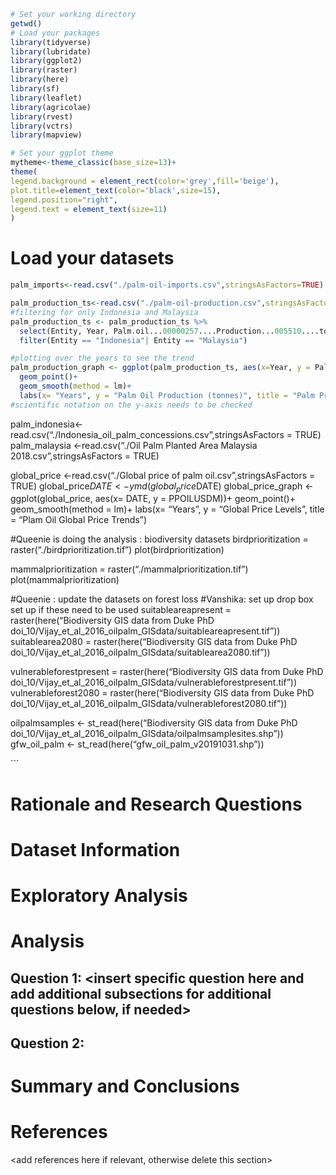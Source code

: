 \newpage
\tableofcontents 
\newpage
\listoftables 
\newpage
\listoffigures 
\newpage

```r
# Set your working directory
getwd()
# Load your packages
library(tidyverse)
library(lubridate)
library(ggplot2)
library(raster)
library(here)
library(sf)
library(leaflet)
library(agricolae)
library(rvest)
library(vctrs)
library(mapview)

# Set your ggplot theme
mytheme<-theme_classic(base_size=13)+
theme(
legend.background = element_rect(color='grey',fill='beige'),
plot.title=element_text(color='black',size=15),
legend.position="right",
legend.text = element_text(size=11)
)

```

# Load your datasets
```r
palm_imports<-read.csv("./palm-oil-imports.csv",stringsAsFactors=TRUE)

palm_production_ts<-read.csv("./palm-oil-production.csv",stringsAsFactors = TRUE)
#filtering for only Indonesia and Malaysia 
palm_production_ts <- palm_production_ts %>%
  select(Entity, Year, Palm.oil...00000257....Production...005510....tonnes)%>%
  filter(Entity == "Indonesia"| Entity == "Malaysia")

#plotting over the years to see the trend 
palm_production_graph <- ggplot(palm_production_ts, aes(x=Year, y = Palm.oil...00000257....Production...005510....tonnes, color = Entity)) + 
  geom_point()+ 
  geom_smooth(method = lm)+ 
  labs(x= "Years", y = "Palm Oil Production (tonnes)", title = "Palm Production in Indonesia and Malaysia over the years")
#scientific notation on the y-axis needs to be checked 
```

palm_indonesia<-read.csv("./Indonesia_oil_palm_concessions.csv",stringsAsFactors = TRUE)
palm_malaysia <-read.csv("./Oil Palm Planted Area Malaysia 2018.csv",stringsAsFactors = TRUE)

global_price <-read.csv("./Global price of palm oil.csv",stringsAsFactors = TRUE)
global_price$DATE <- ymd(global_price$DATE)
global_price_graph <- ggplot(global_price, aes(x= DATE, y = PPOILUSDM))+
  geom_point()+
  geom_smooth(method = lm)+
   labs(x= "Years", y = "Global Price Levels", title = "Plam Oil Global Price Trends")

#Queenie is doing the analysis : biodiversity datasets 
birdprioritization = raster("./birdprioritization.tif")
plot(birdprioritization) 

mammalprioritization = raster("./mammalprioritization.tif")
plot(mammalprioritization)

#Queenie : update the datasets on forest loss 
#Vanshika: set up drop box set up if these need to be used 
suitableareapresent = raster(here("Biodiversity GIS data from Duke PhD doi_10/Vijay_et_al_2016_oilpalm_GISdata/suitableareapresent.tif"))
suitablearea2080 = raster(here("Biodiversity GIS data from Duke PhD doi_10/Vijay_et_al_2016_oilpalm_GISdata/suitablearea2080.tif"))

vulnerableforestpresent = raster(here("Biodiversity GIS data from Duke PhD doi_10/Vijay_et_al_2016_oilpalm_GISdata/vulnerableforestpresent.tif"))
vulnerableforest2080 = raster(here("Biodiversity GIS data from Duke PhD doi_10/Vijay_et_al_2016_oilpalm_GISdata/vulnerableforest2080.tif"))

oilpalmsamples <- st_read(here("Biodiversity GIS data from Duke PhD doi_10/Vijay_et_al_2016_oilpalm_GISdata/oilpalmsamplesites.shp"))
gfw_oil_palm <- st_read(here("gfw_oil_palm_v20191031.shp"))

```


# Rationale and Research Questions



\newpage

# Dataset Information



\newpage

# Exploratory Analysis 



\newpage

# Analysis



## Question 1: <insert specific question here and add additional subsections for additional questions below, if needed>

## Question 2: 




\newpage

# Summary and Conclusions


\newpage

# References
<add references here if relevant, otherwise delete this section> 
